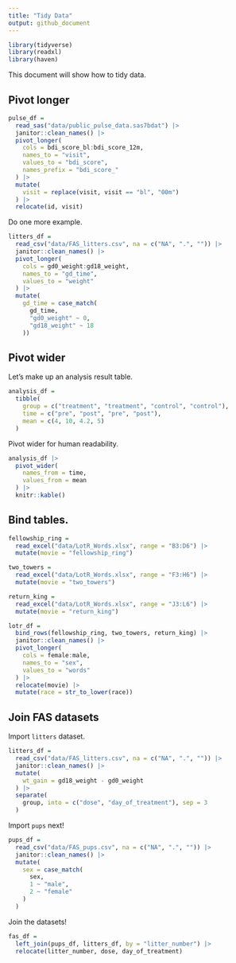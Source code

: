 ```yaml
---
title: "Tidy Data"
output: github_document
---
```


```r
library(tidyverse)
library(readxl)
library(haven)
```

This document will show how to tidy data.

## Pivot longer

```r
pulse_df = 
  read_sas("data/public_pulse_data.sas7bdat") |> 
  janitor::clean_names() |> 
  pivot_longer(
    cols = bdi_score_bl:bdi_score_12m,
    names_to = "visit",
    values_to = "bdi_score",
    names_prefix = "bdi_score_"
  ) |> 
  mutate(
    visit = replace(visit, visit == "bl", "00m")
  ) |> 
  relocate(id, visit)
```


Do one more example.

```r
litters_df = 
  read_csv("data/FAS_litters.csv", na = c("NA", ".", "")) |> 
  janitor::clean_names() |> 
  pivot_longer(
    cols = gd0_weight:gd18_weight,
    names_to = "gd_time", 
    values_to = "weight"
  ) |> 
  mutate(
    gd_time = case_match(
      gd_time,
      "gd0_weight" ~ 0,
      "gd18_weight" ~ 18
    ))
```


## Pivot wider

Let's make up an analysis result table.

```r
analysis_df = 
  tibble(
    group = c("treatment", "treatment", "control", "control"),
    time = c("pre", "post", "pre", "post"), 
    mean = c(4, 10, 4.2, 5)
  )
```


Pivot wider for human readability.

```r
analysis_df |> 
  pivot_wider(
    names_from = time, 
    values_from = mean
  ) |> 
  knitr::kable()
```


## Bind tables.

```r
fellowship_ring = 
  read_excel("data/LotR_Words.xlsx", range = "B3:D6") |> 
  mutate(movie = "fellowship_ring")

two_towers = 
  read_excel("data/LotR_Words.xlsx", range = "F3:H6") |> 
  mutate(movie = "two_towers")

return_king = 
  read_excel("data/LotR_Words.xlsx", range = "J3:L6") |> 
  mutate(movie = "return_king")

lotr_df = 
  bind_rows(fellowship_ring, two_towers, return_king) |> 
  janitor::clean_names() |> 
  pivot_longer(
    cols = female:male,
    names_to = "sex",
    values_to = "words"
  ) |> 
  relocate(movie) |> 
  mutate(race = str_to_lower(race))
```


## Join FAS datasets

Import `litters` dataset.

```r
litters_df = 
  read_csv("data/FAS_litters.csv", na = c("NA", ".", "")) |> 
  janitor::clean_names() |> 
  mutate(
    wt_gain = gd18_weight - gd0_weight
  ) |> 
  separate(
    group, into = c("dose", "day_of_treatment"), sep = 3
  )
```

Import `pups` next!

```r
pups_df = 
  read_csv("data/FAS_pups.csv", na = c("NA", ".", "")) |> 
  janitor::clean_names() |> 
  mutate(
    sex = case_match(
      sex, 
      1 ~ "male",
      2 ~ "female"
    )
  )
```

Join the datasets!

```r
fas_df = 
  left_join(pups_df, litters_df, by = "litter_number") |> 
  relocate(litter_number, dose, day_of_treatment)
```



